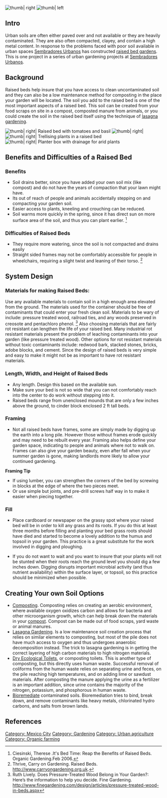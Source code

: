 [[File:100_2516.JPG| thumb| right]]
[[File:100 2486.JPG| thumb| left]]

==Intro==

Urban soils are often either paved over and not available or they are heavily contaminated.  They are also often compacted, clayey, and contain a high metal content. In response to the problems faced with poor soil available in urban spaces [[Sembradores Urbanos]] has constructed [[raised bed gardens]].  This is one project in a series of urban gardening projects at [[Sembradores Urbanos]].

==Background==
Raised beds help insure that you have access to clean uncontaminated soil and they can also be a low maintenance method for composting in the place your garden will be located.  The soil you add to the raised bed is one of the most important aspects of a raised bed.  This soil can be created from your food scraps on site in a compost, composted manure from animals, or you could create the soil in the raised bed itself using the technique of [[lasagna gardening]].  

[[File:100_2497.JPG| thumb| right| Raised bed with tomatoes and basil]]
[[File:100_2493.JPG| thumb| right| ]]
[[File:100_2494.JPG| thumb| right| Trellising plants in a raised bed]]
[[File:100_2495.JPG| thumb| right| Planter box with drainage for arid plants]]

==Benefits and Difficulties of a Raised Bed==

===Benefits===
*Soil drains better, since you have added your own soil mix (like compost) and do not have the years of compaction that your lawn might have.  
*Its out of reach of people and animals accidentally stepping on and compacting your garden soil. 
*Easier access to plants, kneeling and crouching can be reduced. 
*Soil warms more quickly in the spring, since it has direct sun on more surface area of the soil, and thus you can plant earlier.  <ref> Ciesinski, Therese .It's Bed Time: Reap the Benefits of Raised Beds. Organic Gardening.Feb 2006. </ref>

===Difficulties of Raised Beds===
*They require more watering, since the soil is not compacted and drains easily
*Straight sided frames may not be comfortably accessible for people in wheelchairs, requiring a slight twist and leaning of their torso. <ref> Thrive, Carry on Gardening. Raised Beds. http://www.carryongardening.org.uk. </ref>


==System Design==
===Materials for making Raised Beds:===
Use any available materials to contain soil in a high enough area elevated from the ground.  The materials used for the container should be free of contaminants that could enter your fresh clean soil.  Materials to be wary of include: pressure treated wood, railroad ties, and any woods preserved in creosote and pentachloro phenol. <ref>  Ruth Lively. Does Pressure-Treated Wood Belong in Your Garden?: Here’s the information to help you decide. Fine Gardening. http://www.finegardening.com/design/articles/pressure-treated-wood-in-beds.aspx </ref>  Also choosing materials that are fairly rot resistant can lengthen the life of your raised bed.  Many industrial rot resistant materials present the problem of leaching contaminants into your garden (like pressure treated wood).  Other options for rot resistant materials without toxic contaminants include: redwood bark, stacked stones, bricks, adobe blocks, and cement.  Since the design of raised beds is very simple and easy to make it might not be as important to have rot resistant materials.

===Length, Width, and Height of Raised Beds===
*Any length. Design this based on the available sun.  
*Make sure your bed is not so wide that you can not comfortably reach into the center to do work without stepping into it. 
*Raised beds range from unenclosed mounds that are only a few inches above the ground, to cinder block enclosed 2 ft tall beds. 

===Framing===
*Not all raised beds have frames, some are simply made by digging up the earth into a long pile. However those without frames erode quickly and may need to be rebuilt every year. Framing also helps define your garden space, indicating to people and animals where not to walk on. Frames can also give your garden beauty, even after fall when your summer garden is gone, making landlords more likely to allow your continued gardening.  

'''Framing Tip'''
*If using lumber, you can strengthen the corners of the bed by screwing in blocks at the edge of where the two pieces meet. 
*Or use simple but joints, and pre-drill screws half way in to make it easier when piecing together. 

===Fill===
*Place cardboard or newspaper on the grassy spot where your raised bed will be in order to kill any grass and its roots. If you do this at least three months before filling and planting your bed grass roots should have died and started to become a lovely addition to the humus and topsoil in your garden.  This practice is a great substitute for the work involved in digging and ploughing. 

*If you do not want to wait and you want to insure that your plants will not be stunted when their roots reach the ground level you should dig a few inches down.  Digging disrupts important microbial activity (and thus nutrient availability) within the surface layer, or topsoil, so this practice should be minimized when possible.


==Creating Your own Soil Options==
*[[Composting]].  Composting relies on creating an aerobic environment, where available oxygen oxidizes carbon and allows for bacteria and other microorganism growth, which can help break down the materials in your [[compost]]. Compost can be made out of food scraps, yard waste or animal manures.   
*[[Lasagna Gardening]].  Is a low maintenance soil creation process that relies on similar elements to composting, but most of the pile does not have much access to oxygen and thus undergoes anaerobic decomposition instead.  The trick to lasagna gardening is in getting the correct layering of high carbon materials to high nitrogen materials.  
*[[Dry Ecological Toilets]], or composting toilets.  This is another type of composting, but this directly uses human waste.  Successful removal of coliforms from the human waste relies on separating urine and feces, on the pile reaching high temperatures, and on adding lime or sawdust materials.  After composting the manure applying the urine as a fertilizer is an important addition, since urine contains the majority of the nitrogen, potassium, and phosphorous in human waste.  
*[[Bioremediate]] contaminated soils.  Bioremediation tries to bind, break down, and remove contaminants like heavy metals, chlorinated hydro carbons, and salts from brown lands.

==References==
<references/>


[[Category: Mexico City]]
[[Category: Gardening]]
[[Category: Urban agriculture]]
[[Category: Organic farming]]